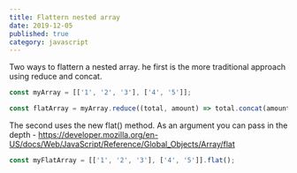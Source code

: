 ```yaml
---
title: Flattern nested array
date: 2019-12-05
published: true
category: javascript
---
```


<Text>Two ways to flattern a nested array. he first is the more traditional approach using reduce and concat. </Text>

```js
const myArray = [['1', '2', '3'], ['4', '5']];

const flatArray = myArray.reduce((total, amount) => total.concat(amount));

```

<Text>The second uses the new flat() method. As an argument you can pass in the depth - <a href="https://developer.mozilla.org/en-US/docs/Web/JavaScript/Reference/Global_Objects/Array/flat">https://developer.mozilla.org/en-US/docs/Web/JavaScript/Reference/Global_Objects/Array/flat</a> </Text>

```js
const myFlatArray = [['1', '2', '3'], ['4', '5']].flat();

```

